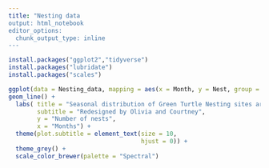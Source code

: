 ```yaml
---
title: "Nesting data
output: html_notebook
editor_options: 
  chunk_output_type: inline
---
```

```r

install.packages("ggplot2","tidyverse")
install.packages("lubridate")
install.packages("scales")
```

```r

ggplot(data = Nesting_data, mapping = aes(x = Month, y = Nest, group = Location, colour = Location)) +
geom_line() +
  labs( title = "Seasonal distribution of Green Turtle Nesting sites around Tanzania",
        subtitle = "Redesigned by Olivia and Courtney",
        y = "Number of nests",
        x = "Months") +
  theme(plot.subtitle = element_text(size = 10,
                                     hjust = 0)) +
  theme_grey() +
  scale_color_brewer(palette = "Spectral")

```